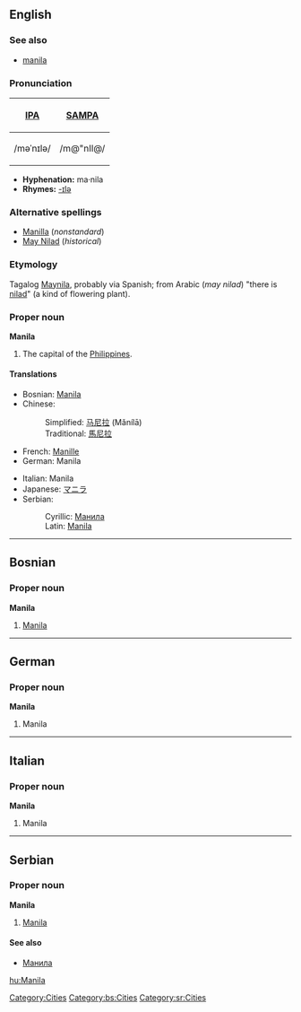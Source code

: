 {{wikipedia}}
==English==
[[Category:Cities]]
===See also===
*[[manila]]
===Pronunciation===
{| border=1 cellpadding=5
! [[w:International Phonetic Alphabet|IPA]] !! [[w:SAMPA|SAMPA]]
|-
| /məˈnɪlə/ || /m@"nIl@/
|}

*'''Hyphenation:''' ma·nila
*'''Rhymes:''' [[Rhymes:English:-ɪlə|-ɪlə]]

===Alternative spellings===
*[[Manilla]] (''nonstandard'')
*[[May Nilad]] (''historical'')

===Etymology===
Tagalog [[Maynila]], probably via Spanish; from Arabic (''may nilad'') "there is [[nilad]]" (a kind of flowering plant).

===Proper noun===
'''Manila'''
# The capital of the [[Philippines]].

====Translations====
{{top}}
*Bosnian: [[Manila#Bosnian|Manila]] {{f}}
*Chinese:
*:Simplified: [[马尼拉]] (Mǎnílā)
*:Traditional: [[馬尼拉]]
*French: [[Manille]]
*German: Manila
{{mid}}
*Italian: Manila {{f}}
*Japanese: [[マニラ]]
*Serbian:
*:Cyrillic: [[Манила#Serbian|Манила]] {{f}}
*:Latin: [[Manila#Serbian|Manila]] {{f}}
{{bottom}}

----

==Bosnian==
===Proper noun===
'''Manila''' {{f}}
#[[Manila#English|Manila]]
[[Category:bs:Cities]]

----

==German==
===Proper noun=== 
'''Manila'''
#Manila

----

==Italian==
===Proper noun===
'''Manila''' {{f}}
#Manila

----

==Serbian==
===Proper noun===
'''Manila''' {{f}}
#[[Manila#English|Manila]]
====See also====
*[[Манила#Serbian|Манила]]
[[Category:sr:Cities]]

[[hu:Manila]]